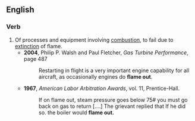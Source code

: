 ==English==
===Verb===
{{en-verb|flames out|flaming out|flamed out}}

#Of processes and equipment involving [[combustion]], to fail due to [[extinction]] of flame.
#* '''2004''', Philip P. Walsh and Paul Fletcher, ''Gas Turbine Performance'', page 487
#*: Restarting in flight is a very important engine capability for all aircraft, as occasionally engines do '''flame out'''.
#* '''1967''', ''American Labor Arbitration Awards'', vol. 11, Prentice-Hall.
#*: If on flame out, steam pressure goes below 75# you must go back on gas to return [....] The grievant replied that If he did so. the boiler would '''flame out.'''